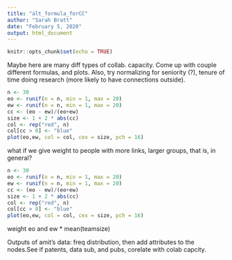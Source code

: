 ---
title: "alt_formula_forCC"
author: "Sarah Bratt"
date: "February 5, 2020"
output: html_document
---

```{r setup, include=FALSE}
knitr::opts_chunk$set(echo = TRUE)
```
Maybe here are many diff types of collab. capacity. Come up with couple different formulas, and plots. Also, try normalizing for seniority (?), tenure of time doing research (more likely to have connections outside).

```{r}
n <- 30
eo <- runif(n = n, min = 1, max = 20)
ew <- runif(n = n, min = 1, max = 20)
cc <- (eo - ew)/(eo+ew)
size <- 1 + 2 * abs(cc)
col <- rep("red", n)
col[cc > 0] <- "blue"
plot(eo,ew, col = col, cex = size, pch = 16)
```

what if we give weight to people with more links, larger groups, that is, in general?


```{r}
n <- 30
eo <- runif(n = n, min = 1, max = 20)
ew <- runif(n = n, min = 1, max = 20)
cc <- (eo - ew)/(eo+ew)
size <- 1 + 2 * abs(cc)
col <- rep("red", n)
col[cc > 0] <- "blue"
plot(eo,ew, col = col, cex = size, pch = 16)
```

weight eo and ew * mean(teamsize)


Outputs of amit's data: freq distribution, then add attributes to the nodes.See if patents, data sub, and pubs, corelate with colab capcity. 



